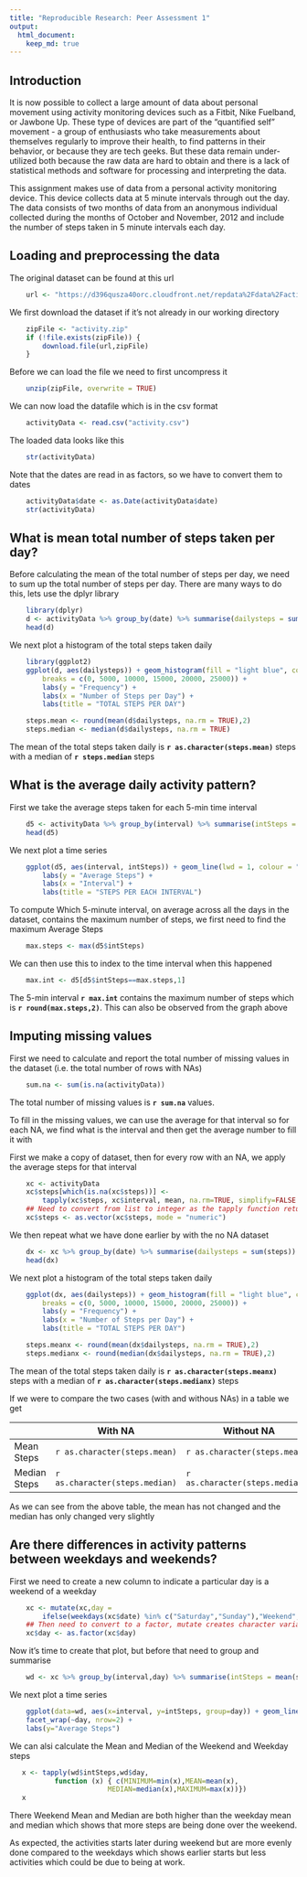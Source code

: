 ---
title: "Reproducible Research: Peer Assessment 1"
output: 
  html_document:
    keep_md: true
---
## Introduction

It is now possible to collect a large amount of data about personal movement using activity monitoring devices such as a Fitbit, Nike Fuelband, or Jawbone Up. These type of devices are part of the "quantified self" movement - a group of enthusiasts who take measurements about themselves regularly to improve their health, to find patterns in their behavior, or because they are tech geeks. But these data remain under-utilized both because the raw data are hard to obtain and there is a lack of statistical methods and software for processing and interpreting the data.

This assignment makes use of data from a personal activity monitoring device. This device collects data at 5 minute intervals through out the day. The data consists of two months of data from an anonymous individual collected during the months of October and November, 2012 and include the number of steps taken in 5 minute intervals each day.

## Loading and preprocessing the data

The original dataset can be found at this url
```{r echo = TRUE}
    url <- "https://d396qusza40orc.cloudfront.net/repdata%2Fdata%2Factivity.zip"
```

We first download the dataset if it's not already in our working directory
```{r echo = TRUE}
    zipFile <- "activity.zip"
    if (!file.exists(zipFile)) {
        download.file(url,zipFile)
    }
```

Before we can load the file we need to first uncompress it
```{r echo = TRUE}
    unzip(zipFile, overwrite = TRUE)
```

We can now load the datafile which is in the csv format
```{r echo = TRUE}
    activityData <- read.csv("activity.csv")
```

The loaded data looks like this
```{r echo = FALSE}
    str(activityData)
```

Note that the dates are read in as factors, so we have to convert them to dates
```{r echo = TRUE}
    activityData$date <- as.Date(activityData$date)
    str(activityData)
```



## What is mean total number of steps taken per day?

Before calculating the mean of the total number of steps per day, we need to sum up the total number of steps per day. There are many ways to do this, lets use the dplyr library

```{r echo = TRUE, message=FALSE}
    library(dplyr)
    d <- activityData %>% group_by(date) %>% summarise(dailysteps = sum(steps))
    head(d)
```

We next plot a histogram of the total steps taken daily
```{r echo = TRUE, warning=FALSE}
    library(ggplot2)
    ggplot(d, aes(dailysteps)) + geom_histogram(fill = "light blue", colour = "blue", 
        breaks = c(0, 5000, 10000, 15000, 20000, 25000)) + 
        labs(y = "Frequency") + 
        labs(x = "Number of Steps per Day") + 
        labs(title = "TOTAL STEPS PER DAY")
```

```{r echo = TRUE, message=FALSE}
    steps.mean <- round(mean(d$dailysteps, na.rm = TRUE),2)
    steps.median <- median(d$dailysteps, na.rm = TRUE)
```

The mean of the total steps taken daily is **`r as.character(steps.mean)`** steps with a median of **`r steps.median`** steps


## What is the average daily activity pattern?

First we take the average steps taken for each 5-min time interval
```{r echo = TRUE, message=FALSE}
    d5 <- activityData %>% group_by(interval) %>% summarise(intSteps = mean(steps, na.rm=TRUE))
    head(d5)
```

We next plot a time series
```{r echo = TRUE, warning=FALSE}
    ggplot(d5, aes(interval, intSteps)) + geom_line(lwd = 1, colour = "blue") + 
        labs(y = "Average Steps") + 
        labs(x = "Interval") + 
        labs(title = "STEPS PER EACH INTERVAL")
```

To compute Which 5-minute interval, on average across all the days in the dataset, contains the maximum number of steps, we first need to find the maximum Average Steps
```{r echo = TRUE}
    max.steps <- max(d5$intSteps)
```

We can then use this to index to the time interval when this happened
```{r echo = TRUE}
    max.int <- d5[d5$intSteps==max.steps,1]
```

The 5-min interval **`r max.int`** contains the maximum number of steps which is **`r round(max.steps,2)`**. This can also be observed from the graph above

## Imputing missing values

First we need to calculate and report the total number of missing values in the dataset (i.e. the total number of rows with NAs)
```{r echo = TRUE}
    sum.na <- sum(is.na(activityData))
```

The total number of missing values is **`r sum.na`** values.

To fill in the missing values, we can use the average for that interval
so for each NA, we find what is the interval and then get the average number to fill it with

First we make a copy of dataset, then for every row with an NA, we apply the average steps for that interval

```{r echo = TRUE}
    xc <- activityData
    xc$steps[which(is.na(xc$steps))] <- 
        tapply(xc$steps, xc$interval, mean, na.rm=TRUE, simplify=FALSE )
    ## Need to convert from list to integer as the tapply function returns a list
    xc$steps <- as.vector(xc$steps, mode = "numeric")
```

We then repeat what we have done earlier by with the no NA dataset

```{r echo = TRUE, message=FALSE}
    dx <- xc %>% group_by(date) %>% summarise(dailysteps = sum(steps))
    head(dx)
```

We next plot a histogram of the total steps taken daily
```{r echo = TRUE, warning=FALSE}
    ggplot(dx, aes(dailysteps)) + geom_histogram(fill = "light blue", colour = "blue", 
        breaks = c(0, 5000, 10000, 15000, 20000, 25000)) + 
        labs(y = "Frequency") + 
        labs(x = "Number of Steps per Day") + 
        labs(title = "TOTAL STEPS PER DAY")
```

```{r echo = TRUE, message=FALSE}
    steps.meanx <- round(mean(dx$dailysteps, na.rm = TRUE),2)
    steps.medianx <- round(median(dx$dailysteps, na.rm = TRUE),2)
```

The mean of the total steps taken daily is **`r as.character(steps.meanx)`** steps with a median of **`r as.character(steps.medianx)`** steps

If we were to compare the two cases (with and withous NAs) in a table we get

|   | With NA | Without NA |
| ---| ----- | ------------ |
| Mean Steps | `r as.character(steps.mean)` | `r as.character(steps.meanx)` |
| Median Steps | `r as.character(steps.median)` | `r as.character(steps.medianx)` |

As we can see from the above table, the mean has not changed and the median has only changed very slightly

## Are there differences in activity patterns between weekdays and weekends?

First we need to create a new column to indicate a particular day is a weekend of a weekday

```{r echo = TRUE, message=FALSE}
    xc <- mutate(xc,day = 
        ifelse(weekdays(xc$date) %in% c("Saturday","Sunday"),"Weekend","Weekday"))
    ## Then need to convert to a factor, mutate creates character variable
    xc$day <- as.factor(xc$day)       
```

Now it's time to create that plot, but before that need to group and summarise
```{r echo = TRUE, message=FALSE}
    wd <- xc %>% group_by(interval,day) %>% summarise(intSteps = mean(steps))
```


We next plot a time series
```{r echo = TRUE, warning=FALSE}
    ggplot(data=wd, aes(x=interval, y=intSteps, group=day)) + geom_line(aes(color=day)) +
    facet_wrap(~day, nrow=2) +
    labs(y="Average Steps")
```

We can alsi calculate the Mean and Median of the Weekend and Weekday steps
```{r echo = TRUE, message=FALSE}
   x <- tapply(wd$intSteps,wd$day,
           function (x) { c(MINIMUM=min(x),MEAN=mean(x),
                        MEDIAN=median(x),MAXIMUM=max(x))})
   x
```



There Weekend Mean and Median are both higher than the weekday mean and median which shows that more steps are being done over the weekend.

As expected, the activities starts later during weekend but are more evenly done compared to the weekdays which shows earlier starts but less activities which could be due to being at work.
